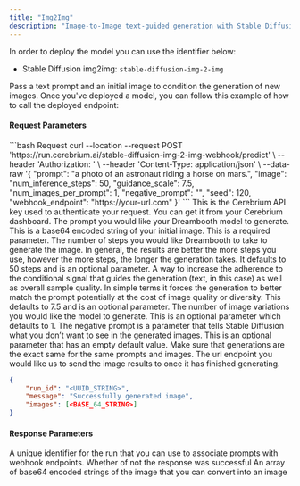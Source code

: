 ```yaml
---
title: "Img2Img"
description: "Image-to-Image text-guided generation with Stable Diffusion"
---
```


In order to deploy the model you can use the identifier below:

- Stable Diffusion img2img: `stable-diffusion-img-2-img`

Pass a text prompt and an initial image to condition the generation of new images. Once you've deployed a model, you can follow this example of how to call the deployed endpoint:

#### Request Parameters

<RequestExample>
```bash Request
  curl --location --request POST 'https://run.cerebrium.ai/stable-diffusion-img-2-img-webhook/predict' \
      --header 'Authorization: <API_KEY>' \
      --header 'Content-Type: application/json' \
      --data-raw '{
        "prompt": "a photo of an astronaut riding a horse on mars.",
        "image": <BASE_64_STRING>
        "num_inference_steps": 50,
        "guidance_scale": 7.5,
        "num_images_per_prompt": 1,
        "negative_prompt": "",
        "seed": 120,
        "webhook_endpoint": "https://your-url.com"
      }'
```
</RequestExample>

<ParamField header="Authorization" type="string" required>
  This is the Cerebrium API key used to authenticate your request. You can get it from your Cerebrium dashboard.
</ParamField>
<ParamField body="prompt" type="string" required>
   The prompt you would like your Dreambooth model to generate.
</ParamField>
<ParamField body="image" type="string" required>
   This is a base64 encoded string of your initial image. This is a required parameter.
</ParamField>
<ParamField body="num_inference_steps" type="integer" optional>
   The number of steps you would like Dreambooth to take to generate the image. In general, the results are better the more steps you use, however the more steps, the longer the generation takes. It defaults to 50 steps and is an optional parameter.
</ParamField>
<ParamField body="guidance_scale" type="float" optional>
   A way to increase the adherence to the conditional signal that guides the generation (text, in this case) as well as overall sample quality. In simple terms it forces the generation to better match the prompt potentially at the cost of image quality or diversity. This defaults to 7.5 and is an optional parameter.
</ParamField>
<ParamField body="num_images_per_prompt" type="integer" optional>
  The number of image variations you would like the model to generate. This is an optional parameter which defaults to 1.
</ParamField>
<ParamField body="negative_prompt" type="string" optional>
  The negative prompt is a parameter that tells Stable Diffusion what you don’t want to see in the generated images. This is an optional parameter that has an empty default value.
</ParamField>
<ParamField body="seed" type="integer" optional>
  Make sure that generations are the exact same for the same prompts and images.
</ParamField>
<ParamField body="webhook_endpoint" type="string" optional>
   The url endpoint you would like us to send the image results to once it has finished generating.
</ParamField>
<ResponseExample>

```json Response
{
    "run_id": "<UUID_STRING>",
    "message": "Successfully generated image",
    "images": [<BASE_64_STRING>]
}
```
</ResponseExample>

#### Response Parameters

<ResponseField name="run_id" type="string" required>
  A unique identifier for the run that you can use to associate prompts with webhook endpoints.
</ResponseField>
<ResponseField name="message" type="string" required>
  Whether of not the response was successful
</ResponseField>
<ResponseField name="images" type="string" required>
  An array of base64 encoded strings of the image that you can convert into an image
</ResponseField>
